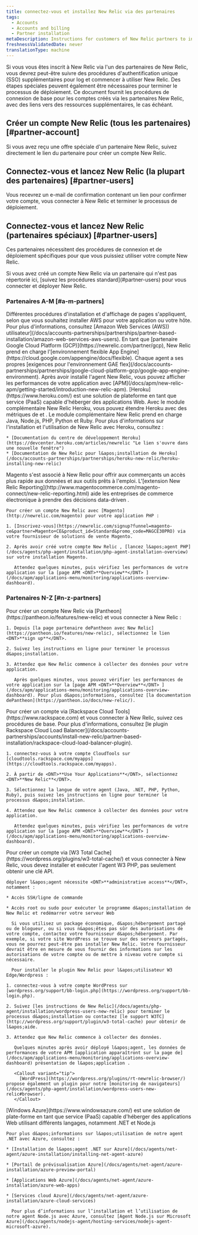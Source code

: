 ```yaml
---
title: connectez-vous et installez New Relic via des partenaires
tags:
  - Accounts
  - Accounts and billing
  - Partner installation
metaDescription: Instructions for customers of New Relic partners to install New Relic through the partner and view New Relic page data.
freshnessValidatedDate: never
translationType: machine
---
```


Si vous vous êtes inscrit à New Relic via l&apos;un des partenaires de New Relic, vous devrez peut-être suivre des procédures d&apos;authentification unique (SSO) supplémentaires pour log et commencer à utiliser New Relic. Des étapes spéciales peuvent également être nécessaires pour terminer le processus de déploiement. Ce document fournit les procédures de connexion de base pour les comptes créés via les partenaires New Relic, avec des liens vers des ressources supplémentaires, le cas échéant.

## Créer un compte New Relic (tous les partenaires) [#partner-account]

Si vous avez reçu une offre spéciale d&apos;un partenaire New Relic, suivez directement le lien du partenaire pour créer un compte New Relic.

## Connectez-vous et lancez New Relic (la plupart des partenaires) [#partner-users]

Vous recevrez un e-mail de confirmation contenant un lien pour confirmer votre compte, vous connecter à New Relic et terminer le processus de déploiement.

## Connectez-vous et lancez New Relic (partenaires spéciaux) [#partner-users]

Ces partenaires nécessitent des procédures de connexion et de déploiement spécifiques pour que vous puissiez utiliser votre compte New Relic.

<Callout variant="tip">
  Si vous avez créé un compte New Relic via un partenaire qui n&apos;est pas répertorié ici, [suivez les procédures standard](#partner-users) pour vous connecter et déployer New Relic.
</Callout>

### Partenaires A-M [#a-m-partners]

<CollapserGroup>
  <Collapser id="aws" title="Amazon Web Services (AWS)">
    Différentes procédures d&apos;installation et d&apos;affichage de pages s&apos;appliquent, selon que vous souhaitez installer AWS pour votre application ou votre hôte. Pour plus d&apos;informations, consultez [Amazon Web Services (AWS)) utilisateur](/docs/accounts-partnerships/partnerships/partner-based-installation/amazon-web-services-aws-users).
  </Collapser>

  <Collapser id="appharbor" title="Google Cloud Platform (GCP)">
    En tant que [partenaire Google Cloud Platform (GCP)](https://newrelic.com/partner/gcp), New Relic prend en charge l&apos;[environnement flexible App Engine](https://cloud.google.com/appengine/docs/flexible). Chaque agent <InlinePopover type="apm" />a ses propres [exigences pour l&apos;environnement GAE flex](/docs/accounts-partnerships/partnerships/google-cloud-platform-gcp/google-app-engine-environment). Après avoir installé l&apos;agent New Relic, vous pouvez afficher les performances de votre application avec [APM](/docs/apm/new-relic-apm/getting-started/introduction-new-relic-apm).
  </Collapser>

  <Collapser id="heroku" title="Heroku">
    [Heroku](https://www.heroku.com/) est une solution de plateforme en tant que service (PaaS) capable d&apos;héberger des applications Web. Avec le module complémentaire New Relic Heroku, vous pouvez étendre Heroku avec des métriques de <InlinePopover type="apm" />et <InlinePopover type="browser" />. Le module complémentaire New Relic prend en charge Java, Node.js, PHP, Python et Ruby. Pour plus d&apos;informations sur l&apos;installation et l&apos;utilisation de New Relic avec Heroku, consultez :

    * [Documentation du centre de développement Heroku](https://devcenter.heroku.com/articles/newrelic "Le lien s'ouvre dans une nouvelle fenêtre")
    * [Documentation de New Relic pour l&apos;installation de Heroku](/docs/accounts-partnerships/partnerships/heroku-new-relic/heroku-installing-new-relic)
  </Collapser>

  <Collapser id="magento" title="Magento">
    Magento s&apos;est associé à New Relic pour offrir aux commerçants un accès plus rapide aux données et aux outils prêts à l&apos;emploi. L&apos;[extension New Relic Reporting](http://www.magentocommerce.com/magento-connect/new-relic-reporting.html) aide les entreprises de commerce électronique à prendre des décisions data-driven .

    Pour créer un compte New Relic avec [Magento](http://newrelic.com/magento) pour votre application PHP :

    1. [Inscrivez-vous](https://newrelic.com/signup?funnel=magento-ce&partner=Magento+CE&product_id=Standard&promo_code=MAGCE30PRO) via votre fournisseur de solutions de vente Magento.

    2. Après avoir créé votre compte New Relic , [lancez l&apos;agent PHP](/docs/agents/php-agent/installation/php-agent-installation-overview) sur votre installation Magento.

       Attendez quelques minutes, puis vérifiez les performances de votre application sur la [page APM <DNT>**Overview**</DNT> ](/docs/apm/applications-menu/monitoring/applications-overview-dashboard).
  </Collapser>
</CollapserGroup>

### Partenaires N-Z [#n-z-partners]

<CollapserGroup>
  <Collapser id="network-redux" title="Pantheon">
    Pour créer un compte New Relic via [Pantheon](https://pantheon.io/features/new-relic) et vous connecter à New Relic :

    1. Depuis [la page partenaire dePantheon avec New Relic](https://pantheon.io/features/new-relic), sélectionnez le lien <DNT>**sign up**</DNT>.

    2. Suivez les instructions en ligne pour terminer le processus d&apos;installation.

    3. Attendez que New Relic commence à collecter des données pour votre application.

       Après quelques minutes, vous pouvez vérifier les performances de votre application sur la [page APM <DNT>**Overview**</DNT> ](/docs/apm/applications-menu/monitoring/applications-overview-dashboard). Pour plus d&apos;informations, consultez [la documentation dePantheon](https://pantheon.io/docs/new-relic/).
  </Collapser>

  <Collapser id="rackspace" title="Outils de Rackspace Cloud">
    Pour créer un compte via [Rackspace Cloud Tools](https://www.rackspace.com) et vous connecter à New Relic, suivez ces procédures de base. Pour plus d&apos;informations, consultez [le plugin Rackspace Cloud Load Balancer](/docs/accounts-partnerships/accounts/install-new-relic/partner-based-installation/rackspace-cloud-load-balancer-plugin).

    1. connectez-vous à votre compte CloudTools sur [cloudtools.rackspace.com/myapps](https://cloudtools.rackspace.com/myapps).

    2. À partir de <DNT>**Use Your Applications**</DNT>, sélectionnez <DNT>**New Relic**</DNT>.

    3. Sélectionnez la langue de votre agent (Java, .NET, PHP, Python, Ruby), puis suivez les instructions en ligne pour terminer le processus d&apos;installation.

    4. Attendez que New Relic commence à collecter des données pour votre application.

       Attendez quelques minutes, puis vérifiez les performances de votre application sur la [page APM <DNT>**Overview**</DNT> ](/docs/apm/applications-menu/monitoring/applications-overview-dashboard).
  </Collapser>

  <Collapser id="wordpress-w3-edge" title="W3 Edge et WordPress">
    <Callout variant="tip">
      Pour créer un compte via [W3 Total Cache](https://wordpress.org/plugins/w3-total-cache/) et vous connecter à New Relic, vous devez installer et exécuter l&apos;agent W3 PHP, pas seulement obtenir une clé API.
    </Callout>

    déployer l&apos;agent nécessite <DNT>**administrative access**</DNT>, notamment :

    * Accès SSH/ligne de commande

    * Accès root ou sudo pour exécuter le programme d&apos;installation de New Relic et redémarrer votre serveur Web

      Si vous utilisez un package économique, d&apos;hébergement partagé ou de blogueur, ou si vous n&apos;êtes pas sûr des autorisations de votre compte, contactez votre fournisseur d&apos;hébergement. Par exemple, si votre site WordPress se trouve sur des serveurs partagés, vous ne pourrez peut-être pas installer New Relic. Votre fournisseur devrait être en mesure de vous fournir des informations sur les autorisations de votre compte ou de mettre à niveau votre compte si nécessaire.

      Pour installer le plugin New Relic pour l&apos;utilisateur W3 Edge/Wordpress :

    1. connectez-vous à votre compte WordPress sur [wordpress.org/support/bb-login.php](https://wordpress.org/support/bb-login.php).

    2. Suivez [les instructions de New Relic](/docs/agents/php-agent/installation/wordpress-users-new-relic) pour terminer le processus d&apos;installation ou contactez [le support W3TC](http://wordpress.org/support/plugin/w3-total-cache) pour obtenir de l&apos;aide.

    3. Attendez que New Relic commence à collecter des données.

       Quelques minutes après avoir déployé l&apos;agent, les données de performances de votre APM [application apparaîtront sur la page de](/docs/apm/applications-menu/monitoring/applications-overview-dashboard) présentation de l&apos;application .

       <Callout variant="tip">
         [WordPress](https://wordpress.org/plugins/rt-newrelic-browser/) propose également un plugin pour notre [monitoring de navigateurs](/docs/agents/php-agent/installation/wordpress-users-new-relic#browser).
       </Callout>
  </Collapser>

  <Collapser id="azure" title="Windows Azure">
    [Windows Azure](https://www.windowsazure.com/) est une solution de plate-forme en tant que service (PaaS) capable d&apos;héberger des applications Web utilisant différents langages, notamment .NET et Node.js

    Pour plus d&apos;informations sur l&apos;utilisation de notre agent .NET avec Azure, consultez :

    * [Installation de l&apos;agent .NET sur Azure](/docs/agents/net-agent/azure-installation/installing-net-agent-azure)

    * [Portail de prévisualisation Azure](/docs/agents/net-agent/azure-installation/azure-preview-portal)

    * [Applications Web Azure](/docs/agents/net-agent/azure-installation/azure-web-apps)

    * [Services cloud Azure](/docs/agents/net-agent/azure-installation/azure-cloud-services)

      Pour plus d’informations sur l’installation et l’utilisation de notre agent Node.js avec Azure, consultez [Agent Node.js sur Microsoft Azure](/docs/agents/nodejs-agent/hosting-services/nodejs-agent-microsoft-azure).
  </Collapser>
</CollapserGroup>